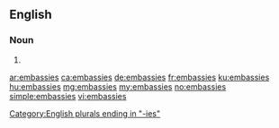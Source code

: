 ==English==

===Noun===
{{head|en|plural}}

# {{plural of|embassy|lang=en|nocat=1}}

[[Category:English plurals ending in "-ies"]]

[[ar:embassies]]
[[ca:embassies]]
[[de:embassies]]
[[fr:embassies]]
[[ku:embassies]]
[[hu:embassies]]
[[mg:embassies]]
[[my:embassies]]
[[no:embassies]]
[[simple:embassies]]
[[vi:embassies]]